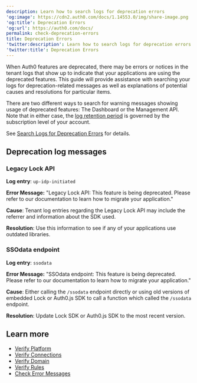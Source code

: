 ```yaml
---
description: Learn how to search logs for deprecation errors
'og:image': https://cdn2.auth0.com/docs/1.14553.0/img/share-image.png
'og:title': Deprecation Errors
'og:url': https://auth0.com/docs/
permalink: check-deprecation-errors
title: Deprecation Errors
'twitter:description': Learn how to search logs for deprecation errors
'twitter:title': Deprecation Errors
---
```

When Auth0 features are deprecated, there may be errors or notices in the tenant logs that show up to indicate that your applications are using the deprecated features. This guide will provide assistance with searching your logs for deprecation-related messages as well as explanations of potential causes and resolutions for particular items.

There are two different ways to search for warning messages showing usage of deprecated features: The Dashboard or the <Tooltip tip="Management API: A product to allow customers to perform administrative tasks." cta="View Glossary" href="/glossary?term=Management+API">Management API</Tooltip>. Note that in either case, the [log retention period](/deploy-monitor/logs) is governed by the subscription level of your account.

See [Search Logs for Deprecation Errors](/troubleshoot/basic-issues/search-logs-for-deprecation-errors) for details.

## Deprecation log messages

### Legacy Lock API

**Log entry**: `up-idp-initiated`

**Error Message:** "Legacy Lock API: This feature is being deprecated. Please refer to our documentation to learn how to migrate your application."

**Cause**: Tenant log entries regarding the Legacy Lock API may include the referrer and information about the SDK used.

**Resolution**: Use this information to see if any of your applications use outdated libraries.

### SSOdata endpoint

**Log entry**: `ssodata`

**Error Message:** "SSOdata endpoint: This feature is being deprecated. Please refer to our documentation to learn how to migrate your application."

**Cause**: Either calling the `/ssodata` endpoint directly or using old versions of embedded Lock or Auth0.js SDK to call a function which called the `/ssodata` endpoint.

**Resolution**: Update Lock SDK or Auth0.js SDK to the most recent version.

## Learn more

* [Verify Platform](/troubleshoot/basic-issues/verify-platform)
* [Verify Connections](/troubleshoot/basic-issues/verify-connections)
* [Verify Domain](/troubleshoot/basic-issues/verify-domain)
* [Verify Rules](/troubleshoot/basic-issues/verify-rules)
* [Check Error Messages](/troubleshoot/basic-issues/check-error-messages)
